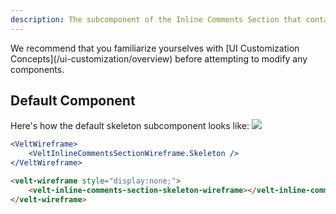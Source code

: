 ```yaml
---
description: The subcomponent of the Inline Comments Section that contains the Skeleton loader that appears when the Inline Comments Section is first loading.
---
```


<Note>
We recommend that you familiarize yourselves with [UI Customization Concepts](/ui-customization/overview) before attempting to modify any components.
</Note>

## Default Component
Here's how the default skeleton subcomponent looks like:
![](images/inline-comments-loading.png)


<RequestExample>



```jsx React / Next.js
<VeltWireframe>
    <VeltInlineCommentsSectionWireframe.Skeleton />
</VeltWireframe>
```


```HTML HTML
<velt-wireframe style="display:none;">
    <velt-inline-comments-section-skeleton-wireframe></velt-inline-comments-section-skeleton-wireframe>
</velt-wireframe>
```

</RequestExample>

